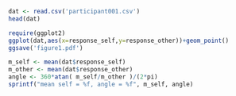 


```r

dat <- read.csv('participant001.csv')
head(dat)

```



```r

require(ggplot2)
ggplot(dat,aes(x=response_self,y=response_other))+geom_point()
ggsave('figure1.pdf')

```



```r

m_self <- mean(dat$response_self)
m_other <- mean(dat$response_other)
angle <- 360*atan( m_self/m_other )/(2*pi)
sprintf("mean self = %f, angle = %f", m_self, angle)

```


